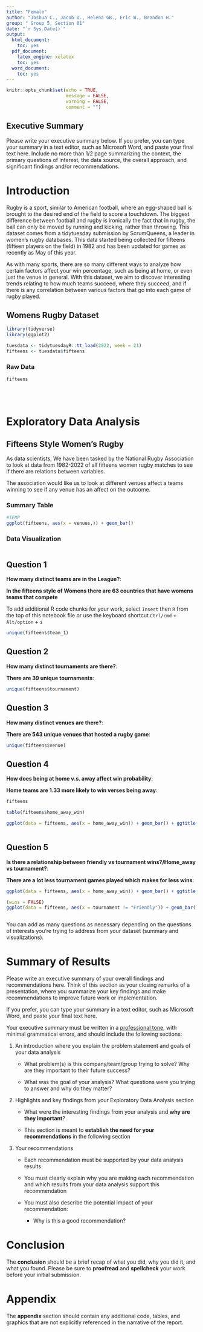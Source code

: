 ---
title: "Female"
author: "Joshua C., Jacob D., Helena GB., Eric W., Brandon H."
group: " Group 5, Section 01"
date: "`r Sys.Date()`"
output: 
  html_document: 
    toc: yes
  pdf_document: 
    latex_engine: xelatex
    toc: yes
  word_document: 
    toc: yes
---


```{r setup, include=FALSE}
knitr::opts_chunk$set(echo = TRUE, 
                      message = FALSE, 
                      warning = FALSE,
                      comment = "")
```

## Executive Summary

Please write your executive summary below. If you prefer, you can type your summary in a text editor, such as Microsoft Word, and paste your final text here.
Include no more than 1/2 page summarizing the context, the primary questions of interest, the data source, the overall approach, and significant findings and/or recommendations.

# Introduction

Rugby is a sport, similar to American football, where an egg-shaped ball is brought to the desired end of the field to score a touchdown. The biggest difference between football and rugby is ironically the fact that in rugby, the ball can only be moved by running and kicking, rather than throwing. This dataset comes from a tidytuesday submission by ScrumQueens, a leader in women’s rugby databases. This data started being collected for fifteens (fifteen players on the field) in 1982 and has been updated for games as recently as May of this year. 

As with many sports, there are so many different ways to analyze how certain factors affect your win percentage, such as being at home, or even just the venue in general. With this dataset, we aim to discover interesting trends relating to how much teams succeed, where they succeed, and if there is any correlation between various factors that go into each game of rugby played.



## Womens Rugby Dataset

```{r}
library(tidyverse)
library(ggplot2)

tuesdata <- tidytuesdayR::tt_load(2022, week = 21)
fifteens <- tuesdata$fifteens
```

### Raw Data
```{r}
fifteens
```

<br>
<br>


# Exploratory Data Analysis


## Fifteens Style Women's Rugby

As data scientists, We have been tasked by the National Rugby Association to look at data from 1982-2022 of all fifteens women rugby matches to see if there are relations between variables. 

The association would like us to look at different venues affect a teams winning to see if any venue has an affect on the outcome. 



### Summary Table

```{r}
#TEMP
ggplot(fifteens, aes(x = venues,)) + geom_bar()
```


### Data Visualization

```{r}

```



## Question 1


**How many distinct teams are in the League?**:


**In the fifteens style of Womens there are 63 countries that have womens teams that compete**



To add additional R code chunks for your work, select `Insert` then `R` from the top of this notebook file or use the keyboard shortcut `Ctrl/cmd` + `Alt/option` + `i`

```{r}
unique(fifteens$team_1)
```


## Question 2



**How many distinct tournaments are there?**:



**There are 39 unique tournaments**:




```{r}
unique(fifteens$tournament)
```



## Question 3



**How many distinct venues are there?**:



**There are 543 unique venues that hosted a rugby game**:


```{r}
unique(fifteens$venue)
```




## Question 4



**How does being at home v.s. away affect win probability**:



**Home teams are 1.33 more likely to win verses being away**:




```{r}
fifteens

table(fifteens$home_away_win)

ggplot(data = fifteens, aes(x = home_away_win)) + geom_bar() + ggtitle("Home Wins vs. Away wins")



```




## Question 5



**Is there a relationship between friendly vs tournament wins?/Home_away vs tournament?**:



**There are a lot less tournament games played which makes for less wins**:




```{r}
ggplot(data = fifteens, aes(x = home_away_win)) + geom_bar() + ggtitle("Home Wins vs. Away Wins")

(wins = FALSE)
ggplot(data = fifteens, aes(x = tournament != "Friendly")) + geom_bar() + ggtitle("Tournament Wins")



```


You can add as many questions as necessary depending on the questions of interests you're trying to address from your dataset (summary and visualizations).

# Summary of Results  

Please write an executive summary of your overall findings and recommendations here. Think of this section as your closing remarks of a presentation, where you summarize your key findings and make recommendations to improve future work or implementation. 

If you prefer, you can type your summary in a text editor, such as Microsoft Word, and paste your final text here.


Your executive summary must be written in a [professional tone](https://www.universalclass.com/articles/writing/business-writing/appropriate-tone-in-business-communications.htm), with minimal grammatical errors, and should include the following sections:

1. An introduction where you explain the problem statement and goals of your data analysis

    - What problem(s) is this company/team/group trying to solve? Why are they important to their future success?
  
    - What was the goal of your analysis? What questions were you trying to answer and why do they matter?


2. Highlights and key findings from your Exploratory Data Analysis section 
    - What were the interesting findings from your analysis and **why are they important**?

    - This section is meant to **establish the need for your recommendations** in the following section


3. Your recommendations 
  
    - Each recommendation must be supported by your data analysis results 

    - You must clearly explain why you are making each recommendation and which results from your data analysis support this recommendation

    - You must also describe the potential impact of your recommendation:
      
      - Why is this a good recommendation? 
      
# Conclusion
The **conclusion** should be a brief recap of what you did, why you did it, and what you found. Please be sure to **proofread** and **spellcheck** your work before your initial submission.

\newpage

# Appendix

The **appendix** section should contain any additional code, tables, and graphics that are not explicitly referenced in the narrative of the report.











